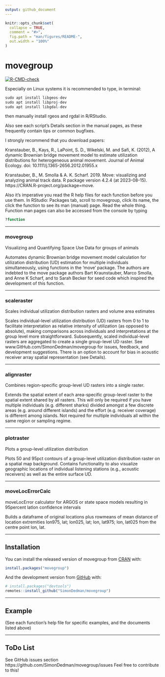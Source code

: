 ```yaml
---
output: github_document
---
```


<!-- README.md is generated from README.Rmd. Please edit that file -->

```r
knitr::opts_chunk$set(
  collapse = TRUE,
  comment = "#>",
  fig.path = "man/figures/README-",
  out.width = "100%"
)
```

# movegroup

<!-- badges: start -->
  [![R-CMD-check](https://github.com/SimonDedman/movegroup/actions/workflows/R-CMD-check.yaml/badge.svg)](https://github.com/SimonDedman/movegroup/actions/workflows/R-CMD-check.yaml)
  <!-- badges: end -->
<!-- badgeplacer(location = ".", status = "active", githubaccount = SimonDedman, githubrepo = gbm.auto, branch = master, name = "README.Rmd") -->


Especially on Linux systems it is recommended to type, in terminal:
``` r
sudo apt install libgeos-dev
sudo apt install libproj-dev
sudo apt install libgdal-dev
```
then manually install rgeos and rgdal in R/RStudio.

Also see each script's Details section in the manual pages, as these frequently contain tips or common bugfixes.

I strongly recommend that you download papers:

Kranstauber, B., Kays, R., LaPoint, S. D., Wikelski, M. and Safi, K. (2012), A dynamic Brownian bridge movement model to estimate utilization distributions for heterogeneous animal movement. Journal of Animal Ecology. doi: 10.1111/j.1365-2656.2012.01955.x

Kranstauber, B., M. Smolla & A. K. Scharf. 2019. Move: visualizing and analyzing animal track data. R package version 4.2.4 (at 2023-08-15). https://CRAN.R-project.org/package=move.

Also it's imperative you read the R help files for each function before you use them. In RStudio: Packages tab, scroll to movegroup, click its name, the click the function to see its man (manual) page. Read the whole thing. Function man pages can also be accessed from the console by typing

``` r
?function
```

***

### movegroup

Visualizing and Quantifying Space Use Data for groups of animals

Automates dynamic Brownian bridge movement model calculation for utilization distribution (UD) estimation for multiple individuals simultaneously, using functions in the 'move' package. The authors are indebted to the move package authors Bart Kraunstauber, Marco Smolla, and Anne K Scharf, and to Sarah Becker for seed code which inspired the development of this function.

***

### scaleraster

Scales individual utilization distribution rasters and volume area estimates

Scales individual-level utilization distribution (UD) rasters from 0 to 1 to facilitate interpretation as relative intensity of utilization (as opposed to absolute), making comparisons across individuals and interpretations at the group level more straightforward. Subsequently, scaled individual-level rasters are aggregated to create a single group-level UD raster. See www.GitHub.com/SimonDedman/movegroup for issues, feedback, and development suggestions. There is an option to account for bias in acoustic receiver array spatial representation (see Details).

***

### alignraster

Combines region-specific group-level UD rasters into a single raster.

Extends the spatial extent of each area-specific group-level raster to the spatial extent shared by all rasters. This will only be required if you have multiple individuals (e.g. different sharks) divided amongst a few discrete areas (e.g. around different islands) and the effort (e.g. receiver coverage) is different among islands. Not required for multiple individuals all within the same region or sampling regime.

***

### plotraster

Plots a group-level utilization distribution

Plots 50 and 95pct contours of a group-level utilization distribution raster on a spatial map background. Contains functionality to also visualize geographic locations of individual listening stations (e.g., acoustic receivers) as well as the entire surface UD.

***

### moveLocErrorCalc

moveLocError calculator for ARGOS or state space models resulting in 95percent latlon confidence intervals

Builds a dataframe of original locations plus rowmeans of mean distance of location extremities lon975, lat; lon025, lat; lon, lat975; lon, lat025 from the centre point lon, lat.

***

## Installation

You can install the released version of movegroup from [CRAN](https://CRAN.R-project.org) with:

``` r
install.packages("movegroup")
```

And the development version from [GitHub](https://github.com/) with:

``` r
# install.packages("devtools")
remotes::install_github("SimonDedman/movegroup")
```

***

## Example

(See each function's help file for specific examples, and the documents listed above)

***

## ToDo List

See GitHub issues section https://github.com/SimonDedman/movegroup/issues
Feel free to contribute to this!

<!-- What is special about using `README.Rmd` instead of just `README.md`? You can include R chunks like so: -->

<!-- ```{r cars} -->
<!-- summary(cars) -->
<!-- ``` -->

<!-- You'll still need to render `README.Rmd` regularly, to keep `README.md` up-to-date. `devtools::build_readme()` is handy for this. You could also use GitHub Actions to re-render `README.Rmd` every time you push. An example workflow can be found here: <https://github.com/r-lib/actions/tree/master/examples>. -->

<!-- You can also embed plots, for example: -->

<!-- ```{r pressure, echo = FALSE} -->
<!-- plot(pressure) -->
<!-- ``` -->

<!-- In that case, don't forget to commit and push the resulting figure files, so they display on GitHub and CRAN. -->
